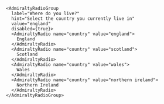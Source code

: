 ```tsx
<AdmiraltyRadioGroup
  label="Where do you live?"
  hint="Select the country you currently live in"
  value="england"
  disabled={true}>
  <AdmiraltyRadio name="country" value="england">
    England
  </AdmiraltyRadio>
  <AdmiraltyRadio name="country" value="scotland">
    Scotland
  </AdmiraltyRadio>
  <AdmiraltyRadio name="country" value="wales">
    Wales
  </AdmiraltyRadio>
  <AdmiraltyRadio name="country" value="northern ireland">
    Northern Ireland
  </AdmiraltyRadio>
</AdmiraltyRadioGroup>
```

